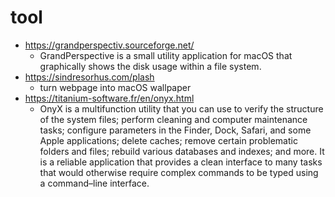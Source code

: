 # tool

- https://grandperspectiv.sourceforge.net/
  - GrandPerspective is a small utility application for macOS that graphically shows the disk usage within a file system.
- https://sindresorhus.com/plash
  - turn webpage into macOS wallpaper
- https://titanium-software.fr/en/onyx.html
  - OnyX is a multifunction utility that you can use to verify the structure of the system files; perform cleaning and computer maintenance tasks; configure parameters in the Finder, Dock, Safari, and some Apple applications; delete caches; remove certain problematic folders and files; rebuild various databases and indexes; and more. It is a reliable application that provides a clean interface to many tasks that would otherwise require complex commands to be typed using a command–line interface.
